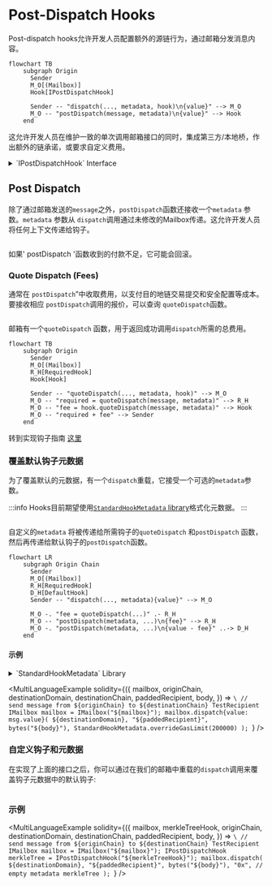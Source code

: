 

# Post-Dispatch Hooks

Post-dispatch hooks允许开发人员配置额外的源链行为，通过邮箱分发消息内容。

```mermaid
flowchart TB
    subgraph Origin
      Sender
      M_O[(Mailbox)]
      Hook[IPostDispatchHook]

      Sender -- "dispatch(..., metadata, hook)\n{value}" --> M_O
      M_O -- "postDispatch(message, metadata)\n{value}" --> Hook
    end
```

这允许开发人员在维护一致的单次调用邮箱接口的同时，集成第三方/本地桥，作出额外的链承诺，或要求自定义费用。

<details>
<summary>`IPostDispatchHook` Interface</summary>

<Tabs groupId="lang">
<TabItem value="sol" label="Solidity">

```solidity file=<rootDir>/node_modules/@hyperlane-xyz/core/contracts/interfaces/hooks/IPostDispatchHook.sol

```

</TabItem>
</Tabs>
</details>

## Post Dispatch

除了通过邮箱发送的`message`之外，`postDispatch`函数还接收一个`metadata` 参数。`metadata` 参数从 `dispatch`调用通过未修改的Mailbox传递。这允许开发人员将任何上下文传递给钩子。

<Tabs groupId="lang">
<TabItem value="sol" label="Solidity">

```solidity file=<rootDir>/node_modules/@hyperlane-xyz/core/contracts/interfaces/hooks/IPostDispatchHook.sol#L48-L51

```

</TabItem>
</Tabs>

如果' postDispatch '函数收到的付款不足，它可能会回滚。

### Quote Dispatch (Fees)

通常在 `postDispatch`”中收取费用，以支付目的地链交易提交和安全配置等成本。要接收相应 `postDispatch`调用的报价，可以查询 `quoteDispatch`函数。
<Tabs groupId="lang">
<TabItem value="sol" label="Solidity">

```solidity file=<rootDir>/node_modules/@hyperlane-xyz/core/contracts/interfaces/hooks/IPostDispatchHook.sol#L59-L62

```

</TabItem>
</Tabs>

邮箱有一个`quoteDispatch` 函数，用于返回成功调用`dispatch`所需的总费用。

```mermaid
flowchart TB
    subgraph Origin
      Sender
      M_O[(Mailbox)]
      R_H[RequiredHook]
      Hook[Hook]

      Sender -- "quoteDispatch(..., metadata, hook)" --> M_O
      M_O -- "required = quoteDispatch(message, metadata)" --> R_H
      M_O -- "fee = hook.quoteDispatch(message, metadata)" --> Hook
      M_O -- "required + fee" --> Sender
    end
```

转到实现钩子指南 [这里](../../guides/create-custom-hook-and-ism.mdx)

### 覆盖默认钩子元数据

为了覆盖默认的元数据，有一个`dispatch`重载，它接受一个可选的`metadata`参数。

:::info
Hooks目前期望使用[`StandardHookMetadata` library](../libraries/hookmetadata.mdx)格式化元数据。
:::

<Tabs groupId="lang">
<TabItem value="sol" label="Solidity">

```solidity file=<rootDir>/node_modules/@hyperlane-xyz/core/contracts/Mailbox.sol#L125-L130

```

</TabItem>
</Tabs>

自定义的`metadata` 将被传递给所需钩子的`quoteDispatch` 和`postDispatch` 函数，然后再传递给默认钩子的`postDispatch`函数。

```mermaid
flowchart LR
    subgraph Origin Chain
      Sender
      M_O[(Mailbox)]
      R_H[RequiredHook]
      D_H[DefaultHook]
      Sender -- "dispatch(..., metadata){value}" --> M_O

      M_O -. "fee = quoteDispatch(...)" .- R_H
      M_O -- "postDispatch(metadata, ...)\n{fee}" --> R_H
      M_O -. "postDispatch(metadata, ...)\n{value - fee}" ..-> D_H
    end
```

#### 示例

<details>
<summary>`StandardHookMetadata` Library</summary>

<Tabs groupId="lang">
<TabItem value="sol" label="Solidity">

```solidity file=<rootDir>/node_modules/@hyperlane-xyz/core/contracts/hooks/libs/StandardHookMetadata.sol

```

</TabItem>
</Tabs>
</details>

<MultiLanguageExample
  solidity={({
    mailbox,
    originChain,
    destinationDomain,
    destinationChain,
    paddedRecipient,
    body,
  }) => `\
// send message from ${originChain} to ${destinationChain} TestRecipient
IMailbox mailbox = IMailbox("${mailbox}");
mailbox.dispatch{value: msg.value}(
  ${destinationDomain},
  "${paddedRecipient}",
  bytes("${body}"),
  StandardHookMetadata.overrideGasLimit(200000)
);
`}
/>

### 自定义钩子和元数据

在实现了上面的接口之后，你可以通过在我们的邮箱中重载的`dispatch`调用来覆盖钩子元数据中的默认钩子:

<Tabs groupId="lang">
<TabItem value="sol" label="Solidity">

```solidity file=<rootDir>/node_modules/@hyperlane-xyz/core/contracts/Mailbox.sol#L269-L275

```

### 示例

<MultiLanguageExample
  solidity={({
    mailbox,
    merkleTreeHook,
    originChain,
    destinationDomain,
    destinationChain,
    paddedRecipient,
    body,
  }) => `\
// send message from ${originChain} to ${destinationChain} TestRecipient
IMailbox mailbox = IMailbox("${mailbox}");
IPostDispatchHook merkleTree = IPostDispatchHook("${merkleTreeHook}");
mailbox.dispatch(
  ${destinationDomain},
  "${paddedRecipient}",
  bytes("${body}"),
  "0x", // empty metadata
  merkleTree
);
`}
/>

</TabItem>
</Tabs>
